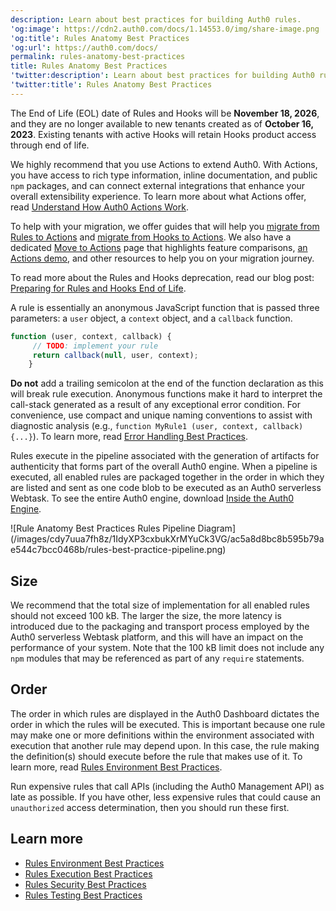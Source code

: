 ```yaml
---
description: Learn about best practices for building Auth0 rules.
'og:image': https://cdn2.auth0.com/docs/1.14553.0/img/share-image.png
'og:title': Rules Anatomy Best Practices
'og:url': https://auth0.com/docs/
permalink: rules-anatomy-best-practices
title: Rules Anatomy Best Practices
'twitter:description': Learn about best practices for building Auth0 rules.
'twitter:title': Rules Anatomy Best Practices
---
```

<Warning>

The End of Life (EOL) date of Rules and Hooks will be **November 18, 2026**, and they are no longer available to new tenants created as of **October 16, 2023**. Existing tenants with active Hooks will retain Hooks product access through end of life.

We highly recommend that you use Actions to extend Auth0. With Actions, you have access to rich type information, inline documentation, and public `npm` packages, and can connect external integrations that enhance your overall extensibility experience. To learn more about what Actions offer, read [Understand How Auth0 Actions Work](/docs/customize/actions/actions-overview).

To help with your migration, we offer guides that will help you [migrate from Rules to Actions](/docs/customize/actions/migrate/migrate-from-rules-to-actions) and [migrate from Hooks to Actions](/docs/customize/actions/migrate/migrate-from-hooks-to-actions). We also have a dedicated [Move to Actions](https://auth0.com/extensibility/movetoactions) page that highlights feature comparisons, [an Actions demo](https://www.youtube.com/watch?v=UesFSY1klrI), and other resources to help you on your migration journey.

To read more about the Rules and Hooks deprecation, read our blog post: [Preparing for Rules and Hooks End of Life](https://auth0.com/blog/preparing-for-rules-and-hooks-end-of-life/).

</Warning>

A rule is essentially an anonymous JavaScript function that is passed three parameters: a `user` object, a `context` object, and a `callback` function.

```javascript lines
function (user, context, callback) {
     // TODO: implement your rule
     return callback(null, user, context);
    }
```






**Do not** add a trailing semicolon at the end of the function declaration as this will break rule execution.
Anonymous functions make it hard to interpret the call-stack generated as a result of any exceptional error condition. For convenience, use compact and unique naming conventions to assist with diagnostic analysis (e.g., `function MyRule1 (user, context, callback) {...}`). To learn more, read [Error Handling Best Practices](/docs/troubleshoot/error-handling-best-practices).

Rules execute in the pipeline associated with the generation of artifacts for authenticity that forms part of the overall Auth0 engine. When a pipeline is executed, all enabled rules are packaged together in the order in which they are listed and sent as one code blob to be executed as an Auth0 serverless Webtask. To see the entire Auth0 engine, download [Inside the Auth0 Engine](https://cdn.auth0.com/blog/auth0-raises-100m-to-fuel-the-growth/inside-the-auth0-engine-high-res.jpg).

<Frame>![Rule Anatomy Best Practices Rules Pipeline Diagram](/images/cdy7uua7fh8z/1IdyXP3cxbukXrMYuCk3VG/ac5a8d8bc8b595b79ae544c7bcc0468b/rules-best-practice-pipeline.png)</Frame>

## Size

We recommend that the total size of implementation for all enabled rules should not exceed 100 kB. The larger the size, the more latency is introduced due to the packaging and transport process employed by the Auth0 serverless Webtask platform, and this will have an impact on the performance of your system. Note that the 100 kB limit does not include any `npm` modules that may be referenced as part of any `require` statements.

## Order

The order in which rules are displayed in the <Tooltip tip="Auth0 Dashboard: Auth0's main product to configure your services." cta="View Glossary" href="/docs/glossary?term=Auth0+Dashboard">Auth0 Dashboard</Tooltip> dictates the order in which the rules will be executed. This is important because one rule may make one or more definitions within the environment associated with execution that another rule may depend upon. In this case, the rule making the definition(s) should execute before the rule that makes use of it. To learn more, read [Rules Environment Best Practices](/docs/rules-best-practices/rules-environment-best-practices).

Run expensive rules that call APIs (including the Auth0 <Tooltip tip="Management API: A product to allow customers to perform administrative tasks." cta="View Glossary" href="/docs/glossary?term=Management+API">Management API</Tooltip>) as late as possible. If you have other, less expensive rules that could cause an `unauthorized` access determination, then you should run these first.

## Learn more

* [Rules Environment Best Practices](/docs/rules-best-practices/rules-environment-best-practices)
* [Rules Execution Best Practices](/docs/rules-best-practices/rules-execution-best-practices)
* [Rules Security Best Practices](/docs/rules-best-practices/rules-security-best-practices)
* [Rules Testing Best Practices](/docs/rules-best-practices/rules-testing-best-practices)